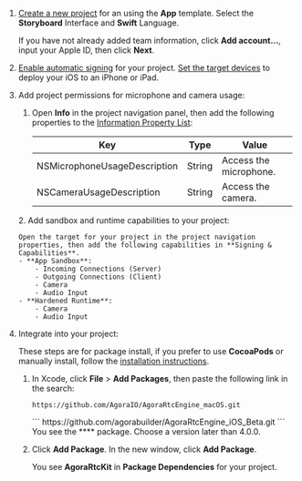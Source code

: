 
1.  [Create a new project](https://help.apple.com/xcode/mac/current/#/dev07db0e578) for an <Vpl k="NAME" /> <Vpl k="CLIENT" /> using the **App** template. Select the **Storyboard** Interface and **Swift** Language.

    If you have not already added team information, click **Add account…**, input your Apple ID, then click **Next**.

1.  [Enable automatic signing](https://help.apple.com/xcode/mac/current/#/dev23aab79b4) for your project.
    <PlatformWrapper platform="ios">
    [Set the target devices](https://help.apple.com/xcode/mac/current/#/deve69552ee5) to deploy your iOS <Vpl k="CLIENT" /> to an iPhone or iPad.
    </PlatformWrapper>
1.  Add project permissions for microphone and camera usage:

    1. Open **Info** in the project navigation panel, then add the following properties to the [Information Property List](https://help.apple.com/xcode/mac/current/#/dev3f399a2a6):

        | Key                          | Type   | Value                  |
        |------------------------------|--------|------------------------|
        | NSMicrophoneUsageDescription | String | Access the microphone. |
        | NSCameraUsageDescription     | String | Access the camera.     |

    <PlatformWrapper platform="macos">
    2. Add sandbox and runtime capabilities to your project:

        Open the target for your project in the project navigation properties, then add the following capabilities in **Signing & Capabilities**.
        - **App Sandbox**:
            - Incoming Connections (Server)
            - Outgoing Connections (Client)
            - Camera
            - Audio Input
        - **Hardened Runtime**:
            - Camera
            - Audio Input
    </PlatformWrapper>

1.  Integrate <Vpd k="SDK" /> into your project:

    These steps are for package install, if you prefer to use **CocoaPods** or manually install, follow the [installation instructions](../reference/downloads).

    1.  In Xcode, click **File** &gt; **Add Packages**, then paste the following link in the search:
        <PlatformWrapper platform="macos">
        ```
        https://github.com/AgoraIO/AgoraRtcEngine_macOS.git
        ```
        </PlatformWrapper>
        <PlatformWrapper platform="ios">
        ```
        https://github.com/agorabuilder/AgoraRtcEngine_iOS_Beta.git
        ```
        </PlatformWrapper>
        You see the **<Vpl k="PACKAGE_NAME"/>** package. Choose a version later than 4.0.0.

    1.  Click **Add Package**. In the new window, click **Add Package**.

        You see **AgoraRtcKit** in **Package Dependencies** for your project.




